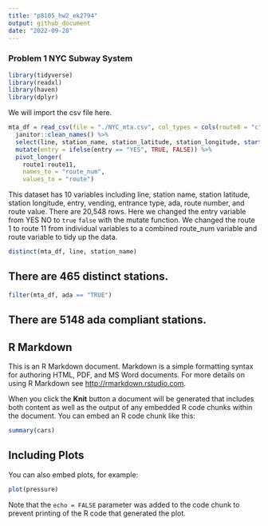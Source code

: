 ```yaml
---
title: "p8105_hw2_ek2794"
output: github_document
date: "2022-09-28"
---
```


### Problem 1 NYC Subway System 

```r
library(tidyverse)
library(readxl)
library(haven)
library(dplyr)

```


We will import the csv file here.
```r
mta_df = read_csv(file = "./NYC_mta.csv", col_types = cols(route8 = "c", route9 = "c", route10 = "c", route11 = "c")) %>%
  janitor::clean_names() %>%
  select(line, station_name, station_latitude, station_longitude, starts_with("route"), entry, vending, entrance_type, ada) %>%
  mutate(entry = ifelse(entry == "YES", TRUE, FALSE)) %>%
  pivot_longer(
    route1:route11,
    names_to = "route_num",
    values_to = "route")

```

This dataset has 10 variables including line, station name, station latitude, station longitude, entry, vending, entrance type, ada, route number, and route value. There are 20,548 rows. Here we changed the entry variable from YES NO to `true` `false` with the mutate function. We changed the route 1 to route 11 from individual variables to a combined route_num variable and route variable to tidy up the data.


```r
distinct(mta_df, line, station_name)
```
## There are 465 distinct stations. 

```r
filter(mta_df, ada == "TRUE")
```

## There are 5148 ada compliant stations. 



## R Markdown

This is an R Markdown document. Markdown is a simple formatting syntax for authoring HTML, PDF, and MS Word documents. For more details on using R Markdown see <http://rmarkdown.rstudio.com>.

When you click the **Knit** button a document will be generated that includes both content as well as the output of any embedded R code chunks within the document. You can embed an R code chunk like this:

```r
summary(cars)
```

## Including Plots

You can also embed plots, for example:

```r
plot(pressure)
```

Note that the `echo = FALSE` parameter was added to the code chunk to prevent printing of the R code that generated the plot.

